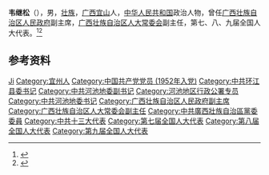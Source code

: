 '''韦继松'''（{{bd|1933年|}}），男，[[壮族|壮族]]，[[广西|广西]][[宜山|宜山]]人，[[中华人民共和国|中华人民共和国]]政治人物，曾任[[广西壮族自治区人民政府|广西壮族自治区人民政府]]副主席，[[广西壮族自治区人大常委会|广西壮族自治区人大常委会]]副主任，第七、八、九届全国人大代表。<ref>{{Cite book|title=壮族百科辞典|author=《壮族百科辞典》编纂委员会编; 潘其旭, 覃乃昌主编|publisher=广西人民出版社|year=1993|isbn=|location=南宁|pages=}}</ref><ref>{{Cite book|title=中华人民共和国职官志|author=何虎生, 李耀东, 向常福主编|publisher=中国社会出版社|year=2003|isbn=9787800883934|location=北京|pages=}}</ref>

== 参考资料 ==
{{reflist}}

{{中国人物小作品}}

{{Authority control}}
{{DEFAULTSORT:Wei韦}}
[[Category:韦姓|Ji]]
[[Category:宜州人|Category:宜州人]]
[[Category:中国共产党党员_(1952年入党)|Category:中国共产党党员 (1952年入党)]]
[[Category:中共环江县委书记|Category:中共环江县委书记]]
[[Category:中共河池地委副书记|Category:中共河池地委副书记]]
[[Category:河池地区行政公署专员|Category:河池地区行政公署专员]]
[[Category:中共河池地委书记|Category:中共河池地委书记]]
[[Category:广西壮族自治区人民政府副主席|Category:广西壮族自治区人民政府副主席]]
[[Category:广西壮族自治区人大常委会副主任|Category:广西壮族自治区人大常委会副主任]]
[[Category:中共廣西壯族自治區黨委委員|Category:中共廣西壯族自治區黨委委員]]
[[Category:中共十三大代表|Category:中共十三大代表]]
[[Category:第七届全国人大代表|Category:第七届全国人大代表]]
[[Category:第八届全国人大代表|Category:第八届全国人大代表]]
[[Category:第九届全国人大代表|Category:第九届全国人大代表]]